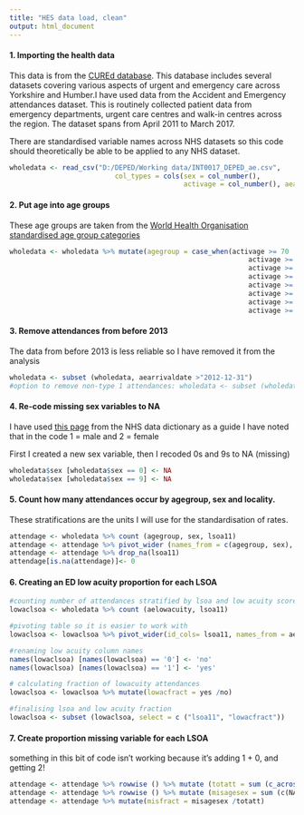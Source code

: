 ```yaml
---
title: "HES data load, clean"
output: html_document
---
```



#### 1. Importing the health data
This data is from the [CUREd database](https://www.sheffield.ac.uk/scharr/research/centres/cure/projects/cured-how-access-data). This database includes several datasets covering various aspects of urgent and emergency care across Yorkshire and Humber.I have used data from the Accident and Emergency attendances dataset. This is routinely collected patient data from emergency departments, urgent care centres and walk-in centres across the region. The dataset spans from April 2011 to March 2017.

There are standardised variable names across NHS datasets so this code should theoretically be able to be applied to any NHS dataset.

<!--- I found that I could bring in the required columns with read_csv and fread, although I couldn't include the column types in the fread comamnd --->
```r
wholedata <- read_csv("D:/DEPED/Working data/INT0017_DEPED_ae.csv", 
                          col_types = cols(sex = col_number(), 
                                           activage = col_number(), aearrivaldate = col_date(format = "%Y-%m-%d")),col_select = c("activage", "aearrivaldate", "sex", "lsoa11", "aelowacuity", "aedepttype") )
```

#### 2. Put age into age groups
These age groups are taken from the [World Health Organisation standardised age group categories](https://seer.cancer.gov/stdpopulations/world.who.html)
```r
wholedata <- wholedata %>% mutate(agegroup = case_when(activage >= 70  & activage <= 119 ~ 'age8',
                                                           activage >= 60  & activage <= 69 ~ 'age7',
                                                           activage >= 50  & activage <= 59 ~ 'age6',
                                                           activage >= 40  & activage <= 49 ~ 'age5',
                                                           activage >= 30  & activage <= 39 ~ 'age4',
                                                           activage >= 20  & activage <= 29 ~ 'age3',
                                                           activage >= 10  & activage <= 19 ~ 'age2',
                                                           activage >= 0  & activage <= 9 ~ 'age1'))

```

#### 3. Remove attendances from before 2013
The data from before 2013 is less reliable so I have removed it from the analysis
``` r
wholedata <- subset (wholedata, aearrivaldate >"2012-12-31")
#option to remove non-type 1 attendances: wholedata <- subset (wholedata, aedepttype = "01")
```

#### 4. Re-code missing sex variables to NA
I have used [this page](https://www.datadictionary.nhs.uk/data_elements/person_stated_gender_code.html) from the NHS data dictionary as a guide
I have noted that in the code 1 = male and 2 = female

First I created a new sex variable, then I recoded 0s and 9s to NA (missing)
``` r
wholedata$sex [wholedata$sex == 0] <- NA
wholedata$sex [wholedata$sex == 9] <- NA
```

#### 5. Count how many attendances occur by agegroup, sex and locality.
These stratifications are the units I will use for the standardisation of rates.
<!--- I then rearranged the layout of the table, ready for when it is merged with the census data --->
```r
attendage <- wholedata %>% count (agegroup, sex, lsoa11)
attendage <- attendage %>% pivot_wider (names_from = c(agegroup, sex), values_from = n)
attendage <- attendage %>% drop_na(lsoa11)
attendage[is.na(attendage)]<- 0
```


#### 6. Creating an ED low acuity proportion for each LSOA

```r
#counting number of attendances stratified by lsoa and low acuity score
lowaclsoa <- wholedata %>% count (aelowacuity, lsoa11)

#pivoting table so it is easier to work with
lowaclsoa <- lowaclsoa %>% pivot_wider(id_cols= lsoa11, names_from = aelowacuity, values_from = n)

#renaming low acuity column names
names(lowaclsoa) [names(lowaclsoa) == '0'] <- 'no'
names(lowaclsoa) [names(lowaclsoa) == '1'] <- 'yes'

# calculating fraction of lowacuity attendances
lowaclsoa <- lowaclsoa %>% mutate(lowacfract = yes /no)

#finalising lsoa and low acuity fraction
lowaclsoa <- subset (lowaclsoa, select = c ("lsoa11", "lowacfract"))
```


#### 7. Create proportion missing variable for each LSOA
something in this bit of code isn't working because it's adding 1 + 0, and getting 2!
```r
attendage <- attendage %>% rowwise () %>% mutate (totatt = sum (c_across(age1_1:NA_NA), na.rm = TRUE))
attendage <- attendage %>% rowwise () %>% mutate (misagesex = sum (c(NA_1, NA_2, age1_NA, age2_NA, age3_NA, age4_NA, age5_NA, age6_NA, age7_NA, age8_NA, NA_NA)), misage = sum(c(NA_1,NA_2,NA_NA)), missex = sum(c(age1_NA, age2_NA, age3_NA, age4_NA, age5_NA, age6_NA, age7_NA, age8_NA, NA_NA)))
attendage <- attendage %>% mutate(misfract = misagesex /totatt)
```

